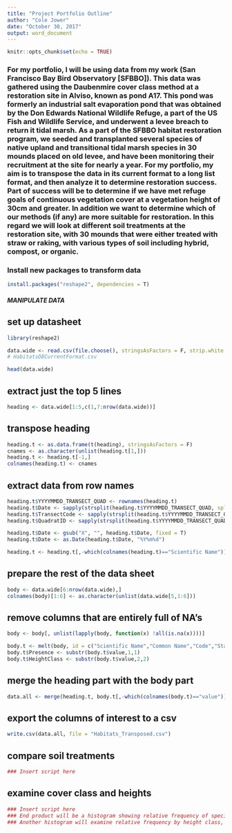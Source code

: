 ```yaml
---
title: "Project Portfolio Outline"
author: "Cole Jower"
date: "October 30, 2017"
output: word_document
---
```


```r
knitr::opts_chunk$set(echo = TRUE)
```

### For my portfolio, I will be using data from my work (San Francisco Bay Bird Observatory [SFBBO]).  This data was gathered using the Daubenmire cover class method at a restoration site in Alviso, known as pond A17.  This pond was formerly an industrial salt evaporation pond that was obtained by the Don Edwards National Wildlife Refuge, a part of the US Fish and Wildlife Service, and underwent a levee breach to return it tidal marsh.  As a part of the SFBBO habitat restoration program, we seeded and transplanted several species of native upland and transitional tidal marsh species in 30 mounds placed on old levee, and have been monitoring their recruitment at the site for nearly a year.  For my portfolio, my aim is to transpose the data in its current format to a long list format, and then analyze it to determine restoration success.  Part of success will be to determine if we have met refuge goals of continuous vegetation cover at a vegetation height of 30cm and greater.  In addition we want to determine which of our methods (if any) are more suitable for restoration.  In this regard we will look at different soil treatments at the restoration site, with 30 mounds that were either treated with straw or raking, with various types of soil including hybrid, compost, or organic.

### Install new packages to transform data
``` r
install.packages("reshape2", dependencies = T)
```

##### MANIPULATE DATA ######

## set up datasheet
```r
library(reshape2)

data.wide <- read.csv(file.choose(), stringsAsFactors = F, strip.white = T, na.strings = c(""))
# HabitatsDBCurrentFormat.csv

head(data.wide)
```

## extract just the top 5 lines
``` r

heading <- data.wide[1:5,c(1,7:nrow(data.wide))]

```

## transpose heading
``` r

heading.t <- as.data.frame(t(heading), stringsAsFactors = F)
cnames <- as.character(unlist(heading.t[1,]))
heading.t <- heading.t[-1,]
colnames(heading.t) <- cnames

```

## extract data from row names
``` r

heading.t$YYYYMMDD_TRANSECT_QUAD <- rownames(heading.t)
heading.t$Date <- sapply(strsplit(heading.t$YYYYMMDD_TRANSECT_QUAD, split = "_", fixed = T),"[",1)
heading.t$TransectCode <- sapply(strsplit(heading.t$YYYYMMDD_TRANSECT_QUAD, split = "_", fixed = T),"[",2)
heading.t$QuadratID <- sapply(strsplit(heading.t$YYYYMMDD_TRANSECT_QUAD, split = "_", fixed = T),"[",3)

heading.t$Date <- gsub("X", "", heading.t$Date, fixed = T)
heading.t$Date <- as.Date(heading.t$Date, "%Y%m%d")

heading.t <- heading.t[,-which(colnames(heading.t)=="Scientific Name")]

```

## prepare the rest of the data sheet 
``` r

body <- data.wide[6:nrow(data.wide),]
colnames(body)[1:6] <- as.character(unlist(data.wide[5,1:6]))

```

## remove columns that are entirely full of NA's
```r

body <- body[, unlist(lapply(body, function(x) !all(is.na(x))))]

body.t <- melt(body, id = c("Scientific Name","Common Name","Code","Status","Grass/Forb","Annual/Perennial"), variable.name = "YYYYMMDD_TRANSECT_QUAD")
body.t$Presence <- substr(body.t$value,1,1)
body.t$HeightClass <- substr(body.t$value,2,2)

```

## merge the heading part with the body part
```r

data.all <- merge(heading.t, body.t[,-which(colnames(body.t)=="value")], by = "YYYYMMDD_TRANSECT_QUAD", all = T)

```

## export the columns of interest to a csv
```r

write.csv(data.all, file = "Habitats_Transposed.csv") 

```

## compare soil treatments
``` r

### Insert script here

```

## examine cover class and heights
```r

### Insert script here
### End product will be a histogram showing relative frequency of species occurence (y axis) by height class (x axis)
### Another histogram will examine relative frequency by height class, but only with species that fell within the require cover class 

```
